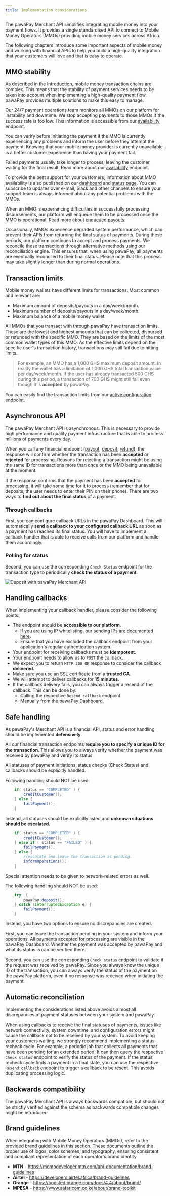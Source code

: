 ```yaml
---
title: Implementation considerations
---
```


The pawaPay Merchant API simplifies integrating mobile money into your payment flows. 
It provides a single standardised API to connect to Mobile Money Operators (MMOs) providing mobile money services across Africa.

The following chapters introduce some important aspects of mobile money and working with financial APIs to help you build a high-quality integration that your customers will love and that is easy to operate.

## MMO stability

As described in the [Introduction](/about_mobile_money#what-does-a-payment-look-like), mobile money transaction chains are complex. 
This means that the stability of payment services needs to be taken into account when implementing a high-quality payment flow. 
pawaPay provides multiple solutions to make this easy to manage.

Our 24/7 payment operations team monitors all MMOs on our platform for instability and downtime. We stop accepting payments to those MMOs if the success rate is too low. 
This information is accessible from our [availability](/v1/api-reference/toolkit/availability) endpoint. 

You can verify before initiating the payment if the MMO is currently experiencing any problems and inform the user before they attempt the payment. 
Knowing that your mobile money provider is currently unavailable is a better customer experience than having your payment fail. 

Failed payments usually take longer to process, leaving the customer waiting for the final result. Read more about our [availability](/v1/api-reference/toolkit/availability) endpoint.

To provide the best support for your customers, information about MMO availability is also published on our [dashboard](http://localhost:3000/dashboard/status) and [status page](https://status.pawapay.cloud).
You can subscribe to updates over e-mail, Slack and other channels to ensure your support team is always informed about any potential problems with the MMOs.

When an MMO is experiencing difficulties in successfully processing disbursements, our platform will enqueue them to be processed once the MMO is operational. 
Read more about [enqueued payouts](/payouts#enqueued-payouts).

Occasionally, MMOs experience degraded system performance, which can prevent their APIs from returning the final status of payments. 
During these periods, our platform continues to accept and process payments. 
We reconcile these transactions through alternative methods using our reconciliation engine. 
This ensures that, when using pawaPay, all payments are eventually reconciled to their final status. 
Please note that this process may take slightly longer than during normal operations.

## Transaction limits

Mobile money wallets have different limits for transactions. Most common and relevant are:
* Maximum amount of deposits/payouts in a day/week/month.
* Maximum number of deposits/payouts in a day/week/month.
* Maximum balance of a mobile money wallet.

All MMOs that you transact with through pawaPay have transaction limits. 
These are the lowest and highest amounts that can be collected, disbursed or refunded with the specific MMO. 
They are based on the limits of the most common wallet types of this MMO. 
As the effective limits depend on the specific user's transaction history, transactions may still fail due to hitting limits. 

> For example, an MMO has a 1,000 GHS maximum deposit amount. 
> In reality the wallet has a limitation of 1,000 GHS total transaction value per day/week/month. 
> If the user has already transacted 500 GHS during this period, a transaction of 700 GHS might still fail even though it is **accepted** by pawaPay.

You can easily find the transaction limits from our [active configuration](/v1/api-reference/toolkit/active-configuration) endpoint.

## Asynchronous API

The pawaPay Merchant API is asynchronous. This is necessary to provide high performance and quality payment infrastructure that is able to process millions of payments every day.

When you call any financial endpoint ([payout](/v1/api-reference/payouts/request-payout), [deposit](/v1/api-reference/deposits/request-deposit), [refund](/v1/api-reference/refunds/request-refund)), the response will confirm whether the transaction has been **accepted** or **rejected** for processing. 
Reasons for rejecting a transaction might be using the same ID for transactions more than once or the MMO being unavailable at the moment.

If the response confirms that the payment has been **accepted** for processing, it will take some time for it to process (remember that for deposits, the user needs to enter their PIN on their phone). 
There are two ways to __find out about the final status__ of a payment.

### Through callbacks
First, you can configure callback URLs in the pawaPay Dashboard. 
This will automatically __send a callback to your configured callback URL__ as soon as a payment has reached its final status. 
You will have to implement a callback handler that is able to receive calls from our platform and handle them accordingly.

### Polling for status
Second, you can use the corresponding `Check Status` endpoint for the transaction type to periodically __check the status of a payment__.

<img class="screenshot" src="/images/deposit_flow.jpg" alt="Deposit with pawaPay Merchant API" />

## Handling callbacks

When implementing your callback handler, please consider the following points.

* The endpoint should be __accessible to our platform__. 
    * If you are using IP whitelisting, our sending IPs are documented [here](/using_the_api#callback-urls).
    * Ensure that you have excluded the callback endpoint from your application's regular authentication system.
* Your endpoint for receiving callbacks must be __idempotent__.
* Your endpoint needs to allow us to `POST` the callback.
* We expect you to return `HTTP 200 OK` response to consider the callback __delivered__.
* Make sure you use an SSL certificate from a __trusted CA__.
* We will attempt to deliver callbacks for __15 minutes__.
* If the callback delivery fails, you can always trigger a resend of the callback. This can be done by:
    * Calling the respective `Resend callback` endpoint 
    * Manually from the [pawaPay Dashboard](/dashboard/transactions/callback_resend).

## Safe handling

As pawaPay's Merchant API is a financial API, status and error handling should be implemented __defensively__.

All our financial transaction endpoints __require you to specify a unique ID for the transaction__. This allows you to always verify whether the payment was received by pawaPay and verify its status.

All statuses of payment initiations, status checks (Check Status) and callbacks should be explicitly handled.

Following handling should NOT be used:
```java
    if( status == "COMPLETED" ) {
        creditCustomer();
    } else {
        failPayment();
    }
```

Instead, all statuses should be explicitly listed and __unknown situations should be escalated__.
```java
    if( status == "COMPLETED" ) {
        creditCustomer();
    } else if ( status == "FAILED" ) {
        failPayment();
    } else {
        //escalate and leave the transaction as pending.
        informOperations();
    }
```
Special attention needs to be given to network-related errors as well.

The following handling should NOT be used:
```java
    try  {
        pawaPay.deposit();
    } catch (InterruptedException e) {
        failPayment();
    }
```

Instead, you have two options to ensure no discrepancies are created.

First, you can leave the transaction pending in your system and inform your operations. 
All payments accepted for processing are visible in the pawaPay Dashboard. 
Whether the payment was accepted by pawaPay and what its status is can be verified there.

Second, you can use the corresponding `Check status` endpoint to validate if the request was received by pawaPay.
Since you always know the unique ID of the transaction, you can always verify the status of the payment on the pawaPay platform, even if no response was received when initiating the payment.

## Automatic reconciliation

Implementing the considerations listed above avoids almost all discrepancies of payment statuses between your system and pawaPay.

When using callbacks to receive the final statuses of payments, issues like network connectivity, system downtime, and configuration errors might cause the callback not to be received by your system.
To avoid keeping your customers waiting, we strongly recommend implementing a status recheck cycle.
For example, a periodic job that collects all payments that have been pending for an extended period. It can then query the respective `Check status` endpoint to verify the status of the payment. 
If the status recheck cycle finds a payment in a final state, you can use the respective `Resend callback` endpoint to trigger a callback to be resent. This avoids duplicating processing logic.

## Backwards compatibility

The pawaPay Merchant API is always backwards compatible, but should not be strictly verified against the schema as backwards compatible changes might be introduced.

## Brand guidelines

When integrating with Mobile Money Operators (MMOs), refer to the provided brand guidelines in this section. 
These documents outline the proper use of logos, color schemes, and typography, ensuring consistent and compliant representation of each operator's brand identity.

* __MTN__ - https://momodeveloper.mtn.com/api-documentation/brand-guidelines
* __Airtel__ - https://developers.airtel.africa/brand-guidelines
* __Orange__ - https://boosted.orange.com/docs/4.4/about/brand/
* __MPESA__ - https://www.safaricom.co.ke/about/brand-toolkit
